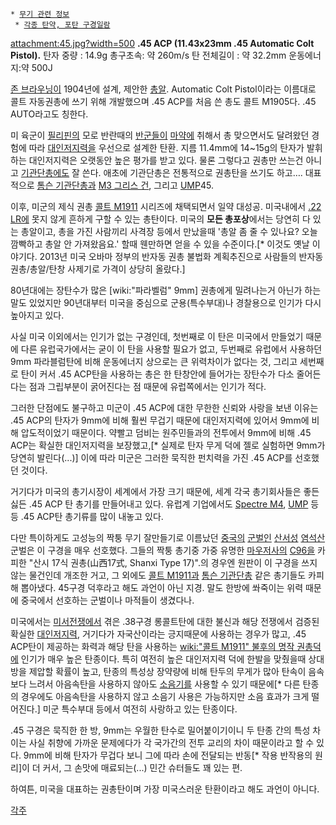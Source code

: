  * [[무기 관련 정보]]
  * [[각종 탄약, 포탄 구경일람]]

attachment:45.jpg?width=500
'''.45 ACP (11.43x23mm .45 Automatic Colt Pistol).'''
탄자 중량 : 14.9g
총구초속: 약 260m/s
탄 전체길이 : 약 32.2mm
운동에너지:약 500J

[[존 브라우닝]]이 1904년에 설계, 제안한 [[총알]]. Automatic Colt Pistol이라는 이름대로 콜트 자동권총에 쓰기 위해 개발했으며 .45 ACP를 처음 쓴 총도 콜트 M1905다. .45 AUTO라고도 칭한다.

미 육군이 [[필리핀]]의 모로 반란때의 [[반군]]들이 [[마약]]에 취해서 총 맞으면서도 달려왔던 경험에 따라 [[대인저지력]]을 우선으로 설계한 탄환. 지름 11.4mm에 14~15g의 탄자가 발휘하는 대인저지력은 오랫동안 높은 평가를 받고 있다. 물론 그렇다고 권총만 쓰는건 아니고 [[기관단총]]에도 잘 쓴다. 애초에 기관단총은 전통적으로 권총탄을 쓰기도 하고…. 대표적으로 [[톰슨 기관단총]]과 [[M3 그리스 건]], 그리고 [[UMP]]45.

이후, 미군의 제식 권총 [[콜트 M1911]] 시리즈에 채택되면서 일약 대성공. 미국내에서 [[.22 LR]]에 못지 않게 흔하게 구할 수 있는 총탄이다. 미국의 '''모든 총포상'''에서는 당연히 다 있는 총알이고, 총을 가진 사람끼리 사격장 등에서 만났을때 '총알 좀 줄 수 있나요? 오늘 깜빡하고 총알 안 가져왔음요.' 할때 웬만하면 얻을 수 있을 수준이다.[* 이것도 옛날 이야기다. 2013년 미국 오바마 정부의 반자동 권총 불법화 계획추진으로 사람들의 반자동 권총/총알/탄창 사제기로 가격이 상당히 올랐다.] 

80년대에는 장탄수가 많은 [wiki:"파라벨럼" 9mm] 권총에게 밀려나는거 아닌가 하는 말도 있었지만 90년대부터 미국을 중심으로 군용(특수부대)나 경찰용으로 인기가 다시 높아지고 있다.

사실 미국 이외에서는 인기가 없는 구경인데, 첫번째로 이 탄은 미국에서 만들었기 때문에 다른 유럽국가에서는 굳이 이 탄을 사용할 필요가 없고, 두번째로 유럽에서 사용하던 9mm 파라블럼탄에 비해 운동에너지 상으로는 큰 위력차이가 없다는 것, 그리고 세번째로 탄이 커서 .45 ACP탄을 사용하는 총은 한 탄창안에 들어가는 장탄수가 다소 줄어든다는 점과 그립부분이 굵어진다는 점 때문에 유럽쪽에서는 인기가 적다.

그러한 단점에도 불구하고 미군이 .45 ACP에 대한 무한한 신뢰와 사랑을 보낸 이유는 .45 ACP의 탄자가 9mm에 비해 훨씬 무겁기 때문에 대인저지력에 있어서 9mm에 비해 압도적이었기 때문이다. 약빨고 덤비는 원주민들과의 전투에서 9mm에 비해 .45 ACP는 확실한 대인저지력을 보장했고,[* 실제로 탄자 무게 덕에 젤로 실험하면 9mm가 당연히 발린다(...)] 이에 따라 미군은 그러한 묵직한 펀치력을 가진 .45 ACP를 선호했던 것이다. 

거기다가 미국의 총기시장이 세계에서 가장 크기 때문에, 세계 각국 총기회사들은 좋든싫든 .45 ACP 탄 총기를 만들어내고 있다. 유럽계 기업에서도 [[Spectre M4]], [[UMP]] 등등 .45 ACP탄 총기류를 많이 내놓고 있다.

다만 특이하게도 고성능의 짝퉁 무기 잘만들기로 이름났던 [[중국]]의 [[군벌]]인 [[산서성]] [[염석산]] 군벌은 이 구경을 매우 선호했다. 그들의 짝퉁 총기중 가중 유명한 [[마우저]]사의 [[C96]]을 카피한 "산시 17식 권총(山西17式, Shanxi Type 17)".의 경우엔 원판이 이 구경을 쓰지 않는 물건인데 개조한 거고, 그 외에도 [[콜트 M1911]]과 [[톰슨 기관단총]] 같은 총기들도 카피해 뽑아냈다. 45구경 덕후라고 해도 과언이 아닌 지경. 말도 한방에 쏴죽이는 위력 때문에 중국에서 선호하는 군벌이나 마적들이 생겼다나.

미국에서는 [[미서전쟁]]에서 겪은 .38구경 롱콜트탄에 대한 불신과 해당 전쟁에서 검증된 확실한 [[대인저지력]], 거기다가 자국산이라는 긍지때문에 사용하는 경우가 많고, .45 ACP탄이 제공하는 화력과 해당 탄을 사용하는 [[wiki:"콜트 M1911" 불후의 명작 권총]]덕에 인기가 매우 높은 탄종이다. 특히 여전히 높은 대인저지력 덕에 한발을 맞췄을때 상대방을 제압할 확률이 높고, 탄종의 특성상 장약량에 비해 탄두의 무게가 많아 탄속이 음속보다 느려서 아음속탄을 사용하지 않아도 [[소음기]]를 사용할 수 있기 때문에[* 다른 탄종의 경우에도 아음속탄을 사용하지 않고 소음기 사용은 가능하지만 소음 효과가 크게 떨어진다.] 미군 특수부대 등에서 여전히 사랑하고 있는 탄종이다. 

.45 구경은 묵직한 한 방, 9mm는 우월한 탄수로 밀어붙이기이니 두 탄종 간의 특성 차이는 사실 취향에 가까운 문제에다가 각 국가간의 전투 교리의 차이 때문이라고 할 수 있다. 9mm에 비해 탄자가 무겁다 보니 그에 따라 손에 전달되는 반동[* 작용 반작용의 원리]이 더 커서, 그 손맛에 매료되는(...) 민간 슈터들도 꽤 있는 편. 

하여튼, 미국을 대표하는 권총탄이며 가장 미국스러운 탄환이라고 해도 과언이 아니다.

[[각주]]
